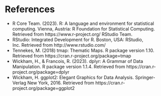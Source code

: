 # References
  - R Core Team. (2023). R: A language and environment for statistical computing. Vienna, Austria: R Foundation for Statistical Computing. Retrieved from https://www.r-project.org/ RStudio Team. 
  - RStudio: Integrated Development for R. Boston, USA: RStudio, Inc. Retrieved from http://www.rstudio.com/ 
  - Tennekes, M. (2018) tmap: Thematic Maps. R package version 1.10. Retrieved from https://cran.r-project.org/package=tmap 
  - Wickham, H., & Francois, R. (2023). dplyr: A Grammar of Data Manipulation. R package version 1.1.4. Retrieved from https://cran.r-project.org/package=dplyr 
  - Wickham, H. ggplot2: Elegant Graphics for Data Analysis. Springer-Verlag New York, 2016. Retrieved from https://cran.r-project.org/package=ggplot2
  